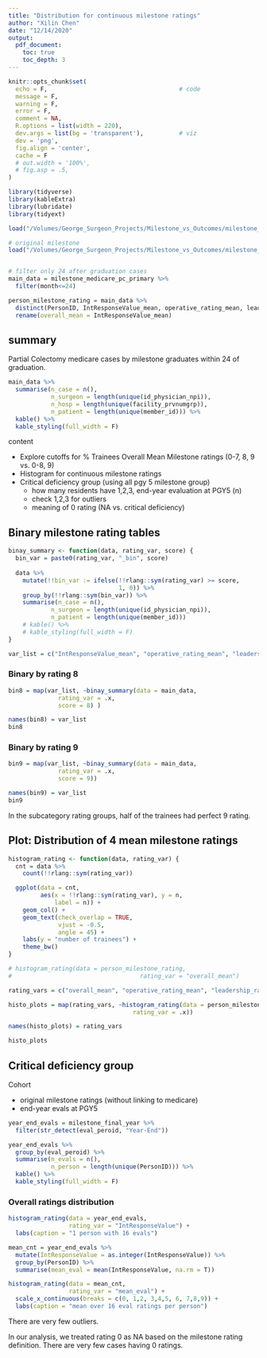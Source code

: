 ```yaml
---
title: "Distribution for continuous milestone ratings"
author: "Xilin Chen"
date: "12/14/2020"
output: 
  pdf_document:
    toc: true
    toc_depth: 3
---
```


```r
knitr::opts_chunk$set(
  echo = F,                                     # code
  message = F,
  warning = F,
  error = F,
  comment = NA,
  R.options = list(width = 220),
  dev.args = list(bg = 'transparent'),          # viz
  dev = 'png',
  fig.align = 'center',
  cache = F
  # out.width = '100%',
  # fig.asp = .5,
)    

library(tidyverse)
library(kableExtra)
library(lubridate)
library(tidyext)
```

```r
load("/Volumes/George_Surgeon_Projects/Milestone_vs_Outcomes/milestone_medicare_pc_primary.rdata")

# original milestone
load("/Volumes/George_Surgeon_Projects/Milestone_vs_Outcomes/milestone_final_year.rdata")


# filter only 24 after graduation cases
main_data = milestone_medicare_pc_primary %>% 
  filter(month<=24)

person_milestone_rating = main_data %>% 
  distinct(PersonID, IntResponseValue_mean, operative_rating_mean, leadership_rating_mean, prof_rating_mean) %>% 
  rename(overall_mean = IntResponseValue_mean)
```

## summary

Partial Colectomy medicare cases by milestone graduates within 24 of graduation.


```r
main_data %>% 
  summarise(n_case = n(),
            n_surgeon = length(unique(id_physician_npi)),
            n_hosp = length(unique(facility_prvnumgrp)),
            n_patient = length(unique(member_id))) %>% 
  kable() %>% 
  kable_styling(full_width = F)
```



content

- Explore cutoffs for % Trainees Overall Mean Milestone ratings  (0-7, 8, 9 vs. 0-8, 9)
- Histogram for continuous milestone ratings
- Critical deficiency group (using all pgy 5 milestone group)
  - how many residents have 1,2,3, end-year evaluation at PGY5 (n)
  - check 1,2,3 for outliers
  - meaning of 0 rating (NA vs. critical deficiency)


## Binary milestone rating tables

```r
binay_summary <- function(data, rating_var, score) {
  bin_var = paste0(rating_var, "_bin", score)
  
  data %>%
    mutate(!!bin_var := ifelse(!!rlang::sym(rating_var) >= score,
                               1, 0)) %>% 
    group_by(!!rlang::sym(bin_var)) %>% 
    summarise(n_case = n(),
            n_surgeon = length(unique(id_physician_npi)),
            n_patient = length(unique(member_id)))
    # kable() %>% 
    # kable_styling(full_width = F)
}

var_list = c("IntResponseValue_mean", "operative_rating_mean", "leadership_rating_mean", "prof_rating_mean")
```

### Binary by rating 8

```r
bin8 = map(var_list, ~binay_summary(data = main_data,
              rating_var = .x,
              score = 8) )

names(bin8) = var_list
bin8
```


### Binary by rating 9

```r
bin9 = map(var_list, ~binay_summary(data = main_data,
              rating_var = .x,
              score = 9))

names(bin9) = var_list
bin9

```

In the subcategory rating groups, half of the trainees had perfect 9 rating.

\break

## Plot: Distribution of 4 mean milestone ratings


```r
histogram_rating <- function(data, rating_var) {
  cnt = data %>%
    count(!!rlang::sym(rating_var))

  ggplot(data = cnt,
         aes(x = !!rlang::sym(rating_var), y = n,
             label = n)) +
    geom_col() +
    geom_text(check_overlap = TRUE,
              vjust = -0.5,
              angle = 45) +
    labs(y = "number of trainees") +
    theme_bw()
}

# histogram_rating(data = person_milestone_rating,
#                                    rating_var = "overall_mean")

rating_vars = c("overall_mean", "operative_rating_mean", "leadership_rating_mean", "prof_rating_mean")

histo_plots = map(rating_vars, ~histogram_rating(data = person_milestone_rating,
                                   rating_var = .x))

names(histo_plots) = rating_vars

histo_plots 
```


## Critical deficiency group

Cohort

- original milestone ratings (without linking to medicare)
- end-year evals at PGY5


```r
year_end_evals = milestone_final_year %>% 
  filter(str_detect(eval_peroid, "Year-End"))

year_end_evals %>% 
  group_by(eval_peroid) %>% 
  summarise(n_evals = n(),
            n_person = length(unique(PersonID))) %>% 
  kable() %>% 
  kable_styling(full_width = F)
```

### Overall ratings distribution

```r
histogram_rating(data = year_end_evals,
                 rating_var = "IntResponseValue") +
  labs(caption = "1 person with 16 evals")
```

```r
mean_cnt = year_end_evals %>%
  mutate(IntResponseValue = as.integer(IntResponseValue)) %>%
  group_by(PersonID) %>%
  summarise(mean_eval = mean(IntResponseValue, na.rm = T))

histogram_rating(data = mean_cnt,
                 rating_var = "mean_eval") +
  scale_x_continuous(breaks = c(0, 1,2, 3,4,5, 6, 7,8,9)) +
  labs(caption = "mean over 16 eval ratings per person")
```


There are very few outliers.

In our analysis, we treated rating 0 as NA based on the milestone rating definition. There are very few cases having 0 ratings.



